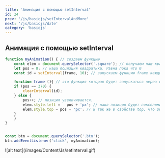 ```yaml
---
title: 'Анимация с помощью setInterval'
id: 24
prev: '/js/basicjs/setIntervalAndMore'
next: '/js/basicjs/date'
category: 'basicjs'
---
```


##  Анимация с помощью setInterval ##

```javaScript
function myAnimation() { // создаем функцию
    const elem = document.querySelector('.square'); // получаем наш квадратик на котором будет анимация
    let pos = 0; // наша поцизция квадратика. Равна пока что 0
    const id = setInterval(frame, 10); // запускаем функцию frame каждые 10мл.

    function frame (){ // это функция которая будет запускаться через опр промежуток времени
    if (pos == 370) {
        clearInterval(id);
    } else {
        pos++; // позиция увеличивается.
        elem.style.left =   pos + 'px'; // наша позиция будет пикселями в свойстве left
        elem.style.top = pos + 'px'; // и так же в свойстве top, что значит мы сместим элемент вправо и вниз
    }
    }
}    


const btn = document.querySelector('.btn');
btn.addEventListener('click', myAnimation);
```

<div className='container-img'> <span className="img"> ![alt text](/images/Content/Js/setInterval.gif) </span></div>

